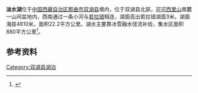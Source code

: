 {{Refimprove|time=2020-04-21T04:52:17+00:00}}
{{Infobox_lake
 |湖泊名稱 =淡水湖
 |湖泊照片 = 
 |湖泊照片標題 = 
 |測深圖 =
 |測深圖標題 =
 |湖泊所在地 = [[中国|中国]][[西藏|西藏]]
 |座標 = {{coord |35|27|N|88|27|E|display=inline,title|scale:500000_type:waterbody_region:CN}}
 |湖泊類別 = [[咸水湖|咸水湖]]
 |流入 =[[裕民河|裕民河]]等
 |流出 = 
 |集水區面積 =880平方公里
 |集水區國家 =
 |湖泊長度 =10.4公里
 |湖泊闊度 = 最大4.1公里<br />平均2.13公里
 |湖泊面積 =22.2平方公里
 |平均深度 = 
 |最深深度 = 
 |水體體積 = 
 |湖水停留時間 =
 |湖岸線長度 =
 |海拔高度 = 4810米
 |湖中島嶼 =
 |湖邊城鎮 =
}}
{{Location map
 |China Tibet
 |mark=<!--dot-->Blue pog.svg
 |lat_deg=35|lat_min=27|lat_sec =
 |lon_deg=88|lon_min=27|lon_sec =
 |caption=淡水湖在[[西藏|西藏]]的位置。
 |position=right
 |width=350
 |float=right
}}
'''淡水湖'''位于[[中国|中国]][[西藏自治区|西藏自治区]][[那曲市|那曲市]][[双湖县|双湖县]]境内，位于双湖县北部，[[可可西里山|可可西里山]]南麓一山间盆地内，西南通过一条小河与[[若拉错|若拉错]]相连，湖面高出若拉错湖面3米。湖面海拔4810米，面积22.2平方公里。湖水主要靠冰雪融水径流补给，集水区面积880平方公里<ref>{{cite book zh |author=王苏民 窦鸿身 |title=中国湖泊志 |format=M |edition=1 |location=北京 |publisher=科学出版社 |date=1998|pages=452|id= ISBN 7-03-006706-1}}</ref>。
==参考资料==
{{Reflist}}

[[Category:双湖县湖泊|Category:双湖县湖泊]]
{{西藏小作品}}